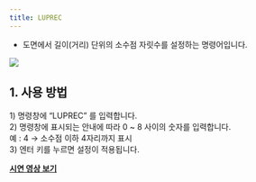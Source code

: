 ```yaml
---
title: LUPREC
---
```



[image1]: ../../../../../assets/images/commands/luprec/image1.png

* 도면에서 길이(거리) 단위의 소수점 자릿수를 설정하는 명령어입니다.

![][image1]

## **1\. 사용 방법**

1\) 명령창에 “LUPREC” 를 입력합니다.  
2\) 명령창에 표시되는 안내에 따라 0 \~ 8 사이의 숫자를 입력합니다.  
예 : 4 → 소수점 이하 4자리까지 표시  
3\) 엔터 키를 누르면 설정이 적용됩니다.

[**<Icon name="youtube" class="emoji"/> 시연 영상 보기**]()
